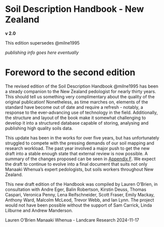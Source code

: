 # Soil Description Handbook - New Zealand {.unnumbered}

**v 2.0**

This edition supersedes @milne1995

*publishing info goes here eventually*

# Foreword to the second edition

The revised edition of the Soil Description Handbook @milne1995 has been a steady companion to the New Zealand pedologist for nearly thirty years. This should tell us something very complimentary about the quality of the original publication! Nonetheless, as time marches on, elements of the standard have become out of date and require a refresh - notably, a response to the ever-advancing use of technology in the field. Additionally, the structure and layout of the book make it somewhat challenging to develop it into a structured database capable of storing, analysing and publishing high quality soils data.

This update has been in the works for over five years, but has unfortunately struggled to compete with the pressing demands of our soil mapping and research workload. The past year involved a major push to get the new draft into a stable enough state that external review is now possible. A summary of the changes proposed can be seen in [Appendix F](changelog.qmd). We expect the draft to continue to evolve into a final document that suits not only Manaaki Whenua's expert pedologists, but soils workers throughout New Zealand. 

This new draft edition of the Handbook was compiled by Lauren O'Brien, in consultation with Andre Eger, Balin Robertson, Kirstin Deuss, Thomas Caspari, Veronica Penny, Lena Reifschneider, Scott Fraser, Emily Mackay, Anthony Ward, Malcolm McLeod, Trevor Webb, and Ian Lynn. The project would not have been possible without the support of Sam Carrick, Linda Lilburne and Andrew Manderson.

Lauren O'Brien
Manaaki Whenua - Landcare Research
2024-11-17